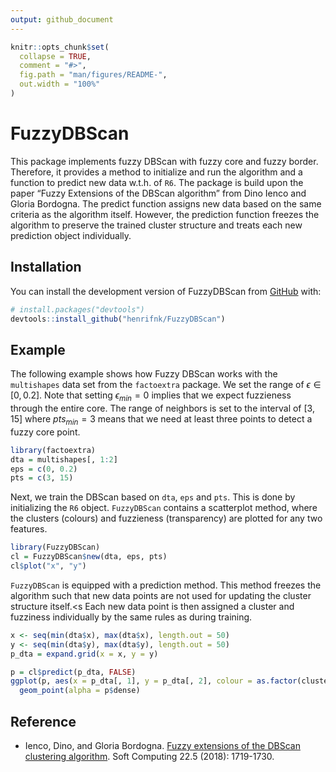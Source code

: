 ```yaml
---
output: github_document
---
```


<!-- README.md is generated from README.Rmd. Please edit that file -->

```r
knitr::opts_chunk$set(
  collapse = TRUE,
  comment = "#>",
  fig.path = "man/figures/README-",
  out.width = "100%"
)
```

# FuzzyDBScan

This package implements fuzzy DBScan with fuzzy core and fuzzy border.
Therefore, it provides a method to initialize and run the algorithm and a
function to predict new data w.t.h. of `R6`.
The package is build upon the paper "Fuzzy Extensions of the DBScan algorithm"
from Dino Ienco and Gloria Bordogna.
The  predict function assigns new data based on the same criteria as the algorithm itself.
However, the prediction function freezes the algorithm to preserve the trained
cluster structure and treats each new prediction object individually.

## Installation

You can install the development version of FuzzyDBScan from [GitHub](https://github.com/) with:

``` r
# install.packages("devtools")
devtools::install_github("henrifnk/FuzzyDBScan")
```

## Example

The following example shows how Fuzzy DBScan works with the `multishapes` data set
from the `factoextra` package.
We set the range of $\epsilon \in [0, 0.2]$.
Note that setting $\epsilon_{min} = 0$ implies that we expect fuzzieness through 
the entire core.
The range of neighbors is set to the interval of $[3, 15]$ where $pts_{min} = 3$
means that we need at least three points to detect a fuzzy core point.

```r
library(factoextra)
dta = multishapes[, 1:2]
eps = c(0, 0.2)
pts = c(3, 15)
```

Next, we train the DBScan based on `dta`, `eps` and `pts`.
This is done by initializing the `R6` object.
`FuzzyDBScan` contains a scatterplot method, where the clusters (colours) and
fuzzieness (transparency) are plotted for any two features.

```r
library(FuzzyDBScan)
cl = FuzzyDBScan$new(dta, eps, pts)
cl$plot("x", "y")
```

`FuzzyDBScan` is equipped with a prediction method.
This method freezes the algorithm such that new data points are not used for 
updating the cluster structure itself.<s
Each new data point is then assigned a cluster and fuzziness individually by the 
same rules as during training.

```r
x <- seq(min(dta$x), max(dta$x), length.out = 50)
y <- seq(min(dta$y), max(dta$y), length.out = 50)
p_dta = expand.grid(x = x, y = y)

p = cl$predict(p_dta, FALSE)
ggplot(p, aes(x = p_dta[, 1], y = p_dta[, 2], colour = as.factor(cluster))) +
  geom_point(alpha = p$dense)
```

## Reference

-   Ienco, Dino, and Gloria Bordogna. [Fuzzy extensions of the DBScan clustering 
    algorithm](https://doi.org/10.1007/s00500-016-2435-0). Soft Computing 22.5 (2018): 1719-1730.